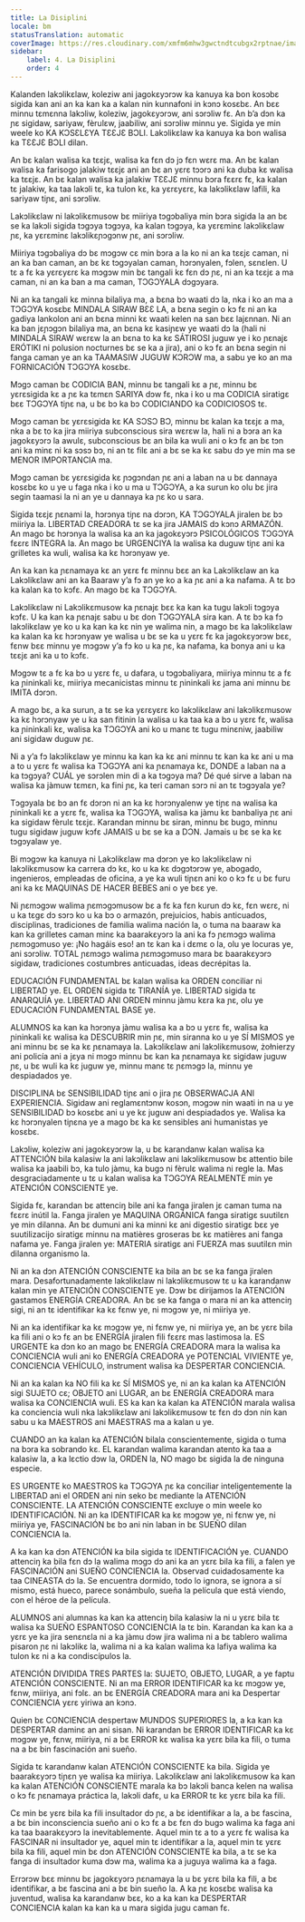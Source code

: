 ```yaml
---
title: La Disiplini
locale: bm
statusTranslation: automatic
coverImage: https://res.cloudinary.com/xmfm6mhw3gwctndtcubgx2rptnae/image/upload/v1740337243/small_cover_educacion_fundamental_a051170f1c.webp
sidebar:
    label: 4. La Disiplini
    order: 4
---
```

Kalanden lakɔlikɛlaw, koleziw ani jagokɛyɔrɔw ka kanuya ka bon kosɔbɛ sigida kan ani an ka kan ka a kalan nin kunnafoni in kɔnɔ kosɛbɛ. An bɛɛ minnu tɛmɛnna lakɔliw, koleziw, jagokɛyɔrɔw, ani sɔrɔliw fɛ. An b’a dɔn ka ɲɛ sigidaw, sariyaw, fèrulɛw, jaabiliw, ani sɔrɔliw minnu ye. Sigida ye min weele ko KA KƆSƐLƐYA TƐƐJƐ BƆLI. Lakɔlikɛlaw ka kanuya ka bon walisa ka TƐƐJƐ BƆLI dilan.

An bɛ kalan walisa ka tɛɛjɛ, walisa ka fɛn dɔ jɔ fɛn wɛrɛ ma. An bɛ kalan walisa ka farisogo jalakiw tɛɛjɛ ani an bɛ an yɛrɛ tɔɔrɔ ani ka duba kɛ walisa ka tɛɛjɛ. An bɛ kalan walisa ka jalakiw TƐƐJƐ minnu bɔra fɛɛrɛ fɛ, ka kalan tɛ jalakiw, ka taa lakɔli tɛ, ka tulon kɛ, ka yɛrɛyɛrɛ, ka lakɔlikɛlaw lafili, ka sariyaw tiɲɛ, ani sɔrɔliw.

Lakɔlikɛlaw ni lakɔlikɛmusow bɛ miiriya tɔgɔbaliya min bɔra sigida la an bɛ se ka lakɔli sigida tɔgɔya tɔgɔya, ka kalan tɔgɔya, ka yɛrɛminɛ lakɔlikɛlaw ɲɛ, ka yɛrɛminɛ lakɔlikɛɲɔgɔnw ɲɛ, ani sɔrɔliw.

Miiriya tɔgɔbaliya dɔ bɛ mɔgɔw cɛ min bɔra a la ko ni an ka tɛɛjɛ caman, ni an ka ban caman, an bɛ kɛ tɔgɔyalan caman, hɔrɔnyalen, fɔlen, sɛnɛlen. U tɛ a fɛ ka yɛrɛyɛrɛ ka mɔgɔw min bɛ tangali kɛ fɛn dɔ ɲɛ, ni an ka tɛɛjɛ a ma caman, ni an ka ban a ma caman, TƆGƆYALA dɔgɔyara.

Ni an ka tangali kɛ minna bilaliya ma, a bɛna bɔ waati dɔ la, nka i ko an ma a TƆGƆYA kosɛbɛ MINDALA SIRAW BƐƐ LA, a bɛna segin o kɔ fɛ ni an ka gadiya lankolon ani an bɛna minni kɛ waati kelen na san bɛɛ lajɛnnan. Ni an ka ban jɛɲɔgɔn bilaliya ma, an bɛna kɛ kasiɲɛw ye waati dɔ la (hali ni MINDALA SIRAW wɛrɛw la an bɛna to ka kɛ SÁTIROSI juguw ye i ko ɲɛnajɛ ERÓTIKI ni polusion nocturnes bɛ se ka a jira), ani o kɔ fɛ an bɛna segin ni fanga caman ye an ka TAAMASIW JUGUW KƆRƆW ma, a sabu ye ko an ma FORNICACIÓN TƆGƆYA kosɛbɛ.

Mɔgɔ caman bɛ CODICIA BAN, minnu bɛ tangali kɛ a ɲɛ, minnu bɛ yɛrɛsigida kɛ a ɲɛ ka tɛmɛn SARIYA dɔw fɛ, nka i ko u ma CODICIA siratigɛ bɛɛ TƆGƆYA tiɲɛ na, u bɛ bɔ ka bɔ CODICIANDO ka CODICIOSOS tɛ.

Mɔgɔ caman bɛ yɛrɛsigida kɛ KA SƆSƆ BƆ, minnu bɛ kalan ka tɛɛjɛ a ma, nka a bɛ to ka jira miiriya subconscious sira wɛrɛw la, hali ni a bɔra an ka jagokɛyɔrɔ la awulɛ, subconscious bɛ an bila ka wuli ani o kɔ fɛ an bɛ tɔn ani ka minɛ ni ka sɔsɔ bɔ, ni an tɛ filɛ ani a bɛ se ka kɛ sabu dɔ ye min ma se MENOR IMPORTANCIA ma.

Mɔgɔ caman bɛ yɛrɛsigida kɛ ɲɔgɔndan ɲɛ ani a laban na u bɛ dannaya kosɛbɛ ko u ye u faga nka i ko u ma u TƆGƆYA, a ka surun ko olu bɛ jira segin taamasi la ni an ye u dannaya ka ɲɛ ko u sara.

Sigida tɛɛjɛ ɲɛnami la, hɔrɔnya tiɲɛ na dɔrɔn, KA TƆGƆYALA jiralen bɛ bɔ miiriya la. LIBERTAD CREADORA tɛ se ka jira JAMAIS dɔ kɔnɔ ARMAZÓN. An mago bɛ hɔrɔnya la walisa ka an ka jagokɛyɔrɔ PSICOLÓGICOS TƆGƆYA fɛɛrɛ INTEGRA la. An mago bɛ URGENCIYA la walisa ka duguw tiɲɛ ani ka grilletes ka wuli, walisa ka kɛ hɔrɔnyaw ye.

An ka kan ka ɲɛnamaya kɛ an yɛrɛ fɛ minnu bɛɛ an ka Lakɔlikɛlaw an ka Lakɔlikɛlaw ani an ka Baaraw y’a fɔ an ye ko a ka ɲɛ ani a ka nafama. A tɛ bɔ ka kalan ka to kɔfɛ. An mago bɛ ka TƆGƆYA.

Lakɔlikɛlaw ni Lakɔlikɛmusow ka ɲɛnajɛ bɛɛ ka kan ka tugu lakɔli tɔgɔya kɔfɛ. U ka kan ka ɲɛnajɛ sabu u bɛ don TƆGƆYALA sira kan. A tɛ bɔ ka fɔ lakɔlikɛlaw ye ko u ka kan ka kɛ nin ye walima nin, a mago bɛ ka lakɔlikɛlaw ka kalan ka kɛ hɔrɔnyaw ye walisa u bɛ se ka u yɛrɛ fɛ ka jagokɛyɔrɔw bɛɛ, fɛnw bɛɛ minnu ye mɔgɔw y’a fɔ ko u ka ɲɛ, ka nafama, ka bonya ani u ka tɛɛjɛ ani ka u to kɔfɛ.

Mɔgɔw tɛ a fɛ ka bɔ u yɛrɛ fɛ, u dafara, u tɔgɔbaliyara, miiriya minnu tɛ a fɛ ka ɲininkali kɛ, miiriya mecanicistas minnu tɛ ɲininkali kɛ jama ani minnu bɛ IMITA dɔrɔn.

A mago bɛ, a ka surun, a tɛ se ka yɛrɛyɛrɛ ko lakɔlikɛlaw ani lakɔlikɛmusow ka kɛ hɔrɔnyaw ye u ka san fitinin la walisa u ka taa ka a bɔ u yɛrɛ fɛ, walisa ka ɲininkali kɛ, walisa ka TƆGƆYA ani ko u manɛ tɛ tugu minɛniw, jaabiliw ani sigidaw duguw ɲɛ.

Ni a y’a fɔ lakɔlikɛlaw ye minnu ka kan ka kɛ ani minnu tɛ kan ka kɛ ani u ma a to u yɛrɛ fɛ walisa ka TƆGƆYA ani ka ɲɛnamaya kɛ, DONDE a laban na a ka tɔgɔya? CUÁL ye sɔrɔlen min di a ka tɔgɔya ma? Dé qué sirve a laban na walisa ka jàmuw tɛmɛn, ka fini ɲɛ, ka teri caman sɔrɔ ni an tɛ tɔgɔyala ye?

Tɔgɔyala bɛ bɔ an fɛ dɔrɔn ni an ka kɛ hɔrɔnyalenw ye tiɲɛ na walisa ka ɲininkali kɛ a yɛrɛ fɛ, walisa ka TƆGƆYA, walisa ka jàmu kɛ banbaliya ɲɛ ani ka sigidaw fèrulɛ tɛɛjɛ. Karandan minnu bɛ siran, minnu bɛ bugɔ, minnu tugu sigidaw juguw kɔfɛ JAMAIS u bɛ se ka a DƆN. Jamais u bɛ se ka kɛ tɔgɔyalaw ye.

Bi mɔgɔw ka kanuya ni Lakɔlikɛlaw ma dɔrɔn ye ko lakɔlikɛlaw ni lakɔlikɛmusow ka carrera dɔ kɛ, ko u ka kɛ dɔgɔtɔrɔw ye, abogado, ingenieros, empleadas de oficina, a ye ka wuli tiɲɛn ani ko o kɔ fɛ u bɛ furu ani ka kɛ MAQUINAS DE HACER BEBES ani o ye bɛɛ ye.

Ni ɲɛmɔgɔw walima ɲɛmɔgɔmusow bɛ a fɛ ka fɛn kurun dɔ kɛ, fɛn wɛrɛ, ni u ka tɛgɛ dɔ sɔrɔ ko u ka bɔ o armazón, prejuicios, habis anticuados, disciplinas, tradiciones de familia walima nación la, o tuma na baaraw ka kan ka grilletes caman minɛ ka baarakɛyɔrɔ la ani ka fɔ ɲɛmɔgɔ walima ɲɛmɔgɔmuso ye: ¡No hagáis eso! an tɛ kan ka i dɛmɛ o la, olu ye locuras ye, ani sɔrɔliw. TOTAL ɲɛmɔgɔ walima ɲɛmɔgɔmuso mara bɛ baarakɛyɔrɔ sigidaw, tradiciones costumbres anticuadas, ideas decrépitas la.

EDUCACIÓN FUNDAMENTAL bɛ kalan walisa ka ORDEN conciliar ni LIBERTAD ye. EL ORDEN sigida tɛ TIRANÍA ye. LIBERTAD sigida tɛ ANARQUÍA ye. LIBERTAD ANI ORDEN minnu jàmu kɛra ka ɲɛ, olu ye EDUCACIÓN FUNDAMENTAL BASE ye.

ALUMNOS ka kan ka hɔrɔnya jàmu walisa ka a bɔ u yɛrɛ fɛ, walisa ka ɲininkali kɛ walisa ka DESCUBRIR min ɲɛ, min siranna ko u ye SÍ MISMOS ye ani minnu bɛ se ka kɛ ɲɛnamaya la. Lakɔlikɛlaw ani lakɔlikɛmusow, żołnierzy ani policía ani a jɛya ni mɔgɔ minnu bɛ kan ka ɲɛnamaya kɛ sigidaw juguw ɲɛ, u bɛ wuli ka kɛ juguw ye, minnu manɛ tɛ ɲɛmɔgɔ la, minnu ye despiadados ye.

DISCIPLINA bɛ SENSIBILIDAD tiɲɛ ani o jira ɲɛ OBSERWACJA ANI EXPERIENCIA. Sigidaw ani reglamɛntɔnw kosɔn, mɔgɔw nin waati in na u ye SENSIBILIDAD bɔ kosɛbɛ ani u ye kɛ juguw ani despiadados ye. Walisa ka kɛ hɔrɔnyalen tiɲɛna ye a mago bɛ ka kɛ sensibles ani humanistas ye kosɛbɛ.

Lakɔliw, koleziw ani jagokɛyɔrɔw la, u bɛ karandanw kalan walisa ka ATTENCIÓN bila kalasiw la ani lakɔlikɛlaw ani lakɔlikɛmusow bɛ attentio bile walisa ka jaabili bɔ, ka tulo jàmu, ka bugɔ ni fèrulɛ walima ni regle la. Mas desgraciadamente u tɛ u kalan walisa ka TƆGƆYA REALMENTE min ye ATENCIÓN CONSCIENTE ye.

Sigida fɛ, karandan bɛ attenciŋ bile ani ka fanga jiralen jɛ caman tuma na fɛɛrɛ inútil la. Fanga jiralen ye MAQUINA ORGÁNICA fanga siratigɛ suutilɛn ye min dilanna. An bɛ dumuni ani ka minni kɛ ani digestio siratigɛ bɛɛ ye suutilizacijo siratigɛ minnu na matières groseras bɛ kɛ matières ani fanga nafama ye. Fanga jiralen ye: MATERIA siratigɛ ani FUERZA mas suutilɛn min dilanna organismo la.

Ni an ka dɔn ATENCIÓN CONSCIENTE ka bila an bɛ se ka fanga jiralen mara. Desafortunadamente lakɔlikɛlaw ni lakɔlikɛmusow tɛ u ka karandanw kalan min ye ATENCIÓN CONSCIENTE ye. Dɔw bɛ dirijamos la ATENCIÓN gastamos ENERGÍA CREADORA. An bɛ se ka fanga o mara ni an ka attenciŋ sigi, ni an tɛ identifikar ka kɛ fɛnw ye, ni mɔgɔw ye, ni miiriya ye.

Ni an ka identifikar ka kɛ mɔgɔw ye, ni fɛnw ye, ni miiriya ye, an bɛ yɛrɛ bila ka fili ani o kɔ fɛ an bɛ ENERGÍA jiralen fili fɛɛrɛ mas lastimosa la. ES URGENTE ka dɔn ko an mago bɛ ENERGÍA CREADORA mara la walisa ka CONCIENCIA wuli ani ko ENERGÍA CREADORA ye POTENCIAL VIVIENTE ye, CONCIENCIA VEHÍCULO, instrument walisa ka DESPERTAR CONCIENCIA.

Ni an ka kalan ka NO fili ka kɛ SÍ MISMOS ye, ni an ka kalan ka ATENCIÓN sigi SUJETO cɛ; OBJETO ani LUGAR, an bɛ ENERGÍA CREADORA mara walisa ka CONCIENCIA wuli. ES ka kan ka kalan ka ATENCIÓN marala walisa ka conciencia wuli nka lakɔlikɛlaw ani lakɔlikɛmusow tɛ fɛn dɔ dɔn nin kan sabu u ka MAESTROS ani MAESTRAS ma a kalan u ye.

CUANDO an ka kalan ka ATENCIÓN bilala conscientemente, sigida o tuma na bɔra ka sobrando kɛ. EL karandan walima karandan atento ka taa a kalasiw la, a ka lεctio dɔw la, ORDEN la, NO mago bɛ sigida la de ninguna especie.

ES URGENTE ko MAESTROS ka TƆGƆYA ɲɛ ka conciliar inteligentemente la LIBERTAD ani el ORDEN ani nin seko bɛ mediante la ATENCIÓN CONSCIENTE. LA ATENCIÓN CONSCIENTE excluye o min weele ko IDENTIFICACIÓN. Ni an ka IDENTIFICAR ka kɛ mɔgɔw ye, ni fɛnw ye, ni miiriya ye, FASCINACIÓN bɛ bɔ ani nin laban in bɛ SUEÑO dilan CONCIENCIA la.

A ka kan ka dɔn ATENCIÓN ka bila sigida tɛ IDENTIFICACIÓN ye. CUANDO attenciŋ ka bila fɛn dɔ la walima mɔgɔ dɔ ani ka an yɛrɛ bila ka fili, a falen ye FASCINACIÓN ani SUEÑO CONCIENCIA la. Observad cuidadosamente ka taa CINEASTA dɔ la. Se encuentra dormido, todo lo ignora, se ignora a sí mismo, está hueco, parece sonámbulo, sueña la película que está viendo, con el héroe de la película.

ALUMNOS ani alumnas ka kan ka attenciŋ bila kalasiw la ni u yɛrɛ bila tɛ walisa ka SUEÑO ESPANTOSO CONCIENCIA la tɛ bin. Karandan ka kan ka a yɛrɛ ye ka jira senɛnɛla ni a ka jàmu dɔw jira walima ni a bɛ tablero walima pisaron ɲɛ ni lakɔlikɛ la, walima ni a ka kalan walima ka lafiya walima ka tulon kɛ ni a ka condiscípulos la.

ATENCIÓN DIVIDIDA TRES PARTES la: SUJETO, OBJETO, LUGAR, a ye faptu ATENCIÓN CONSCIENTE. Ni an ma ERROR IDENTIFICAR ka kɛ mɔgɔw ye, fɛnw, miiriya, ani fɔlɛ. an bɛ ENERGÍA CREADORA mara ani ka Despertar CONCIENCIA yɛrɛ yiriwa an kɔnɔ.

Quien bɛ CONCIENCIA despertaw MUNDOS SUPERIORES la, a ka kan ka DESPERTAR daminɛ an ani sisan. Ni karandan bɛ ERROR IDENTIFICAR ka kɛ mɔgɔw ye, fɛnw, miiriya, ni a bɛ ERROR kɛ walisa ka yɛrɛ bila ka fili, o tuma na a bɛ bin fascinación ani sueño.

Sigida tɛ karandanw kalan ATENCIÓN CONSCIENTE ka bila. Sigida ye baarakɛyɔrɔ tiɲɛn ye walisa ka miiriya. Lakɔlikɛlaw ani lakɔlikɛmusow ka kan ka kalan ATENCIÓN CONSCIENTE marala ka bɔ lakɔli banca kelen na walisa o kɔ fɛ ɲɛnamaya práctica la, lakɔli dafɛ, u ka ERROR tɛ kɛ yɛrɛ bila ka fili.

Cɛ min bɛ yɛrɛ bila ka fili insultador dɔ ɲɛ, a bɛ identifikar a la, a bɛ fascina, a bɛ bin inconsciencia sueño ani o kɔ fɛ a bɛ fɛn dɔ bugɔ walima ka faga ani ka taa baarakɛyɔrɔ la inevitablemente. Aquel min tɛ a to a yɛrɛ fɛ walisa ka FASCINAR ni insultador ye, aquel min tɛ identifikar a la, aquel min tɛ yɛrɛ bila ka fili, aquel min bɛ dɔn ATENCIÓN CONSCIENTE ka bila, a tɛ se ka fanga di insultador kuma dɔw ma, walima ka a juguya walima ka a faga.

Errɔrɔw bɛɛ minnu bɛ jagokɛyɔrɔ ɲɛnamaya la u bɛ yɛrɛ bila ka fili, a bɛ identifikar, a bɛ fascina ani a bɛ bin sueño la. A ka ɲɛ kosɛbɛ walisa ka juventud, walisa ka karandanw bɛɛ, ko a ka kan ka DESPERTAR CONCIENCIA kalan ka kan ka u mara sigida jugu caman fɛ.

